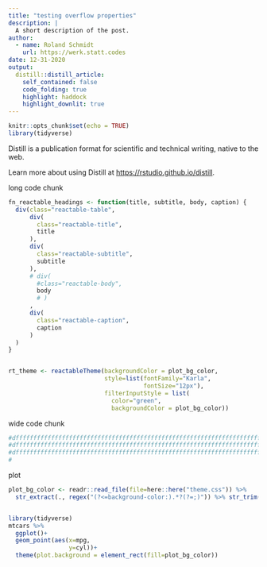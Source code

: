 ```yaml
---
title: "testing overflow properties"
description: |
  A short description of the post.
author:
  - name: Roland Schmidt
    url: https://werk.statt.codes
date: 12-31-2020
output:
  distill::distill_article:
    self_contained: false
    code_folding: true
    highlight: haddock
    highlight_downlit: true
---
```



```r
knitr::opts_chunk$set(echo = TRUE)
library(tidyverse)
```

Distill is a publication format for scientific and technical writing, native to the web.

Learn more about using Distill at <https://rstudio.github.io/distill>.

long code chunk

```r
fn_reactable_headings <- function(title, subtitle, body, caption) {
  div(class="reactable-table",
      div(
        class="reactable-title",
        title
      ),
      div(
        class="reactable-subtitle",
        subtitle
      ),
      # div(
        #class="reactable-body",
        body
        # )
      ,
      div(
        class="reactable-caption",
        caption
      )
  )
}


rt_theme <- reactableTheme(backgroundColor = plot_bg_color,
                           style=list(fontFamily="Karla",
                                      fontSize="12px"),
                           filterInputStyle = list(
                             color="green",
                             backgroundColor = plot_bg_color))

```





wide code chunk


```r
#dfffffffffffffffffffffffffffffffffffffffffffffffffffffffffffffffffffffffffffffffffffffffffffffffffffff
#dfffffffffffffffffffffffffffffffffffffffffffffffffffffffffffffffffffffffffffffffffffffffffffffffffffff
#dfffffffffffffffffffffffffffffffffffffffffffffffffffffffffffffffffffffffffffffffffffffffffffffffffffff
#


```


plot

```r
plot_bg_color <- readr::read_file(file=here::here("theme.css")) %>% 
  str_extract(., regex("(?<=background-color:).*?(?=;)")) %>% str_trim()


library(tidyverse)
mtcars %>% 
  ggplot()+
  geom_point(aes(x=mpg,
                 y=cyl))+
  theme(plot.background = element_rect(fill=plot_bg_color))
  
```

